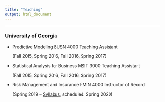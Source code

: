 ```yaml
---
title: "Teaching"
output: html_document
---
```

**************
### University of Georgia

- Predictive Modeling BUSN 4000 Teaching Assistant

    (Fall 2015, Spring 2016, Fall 2016, Spring 2017)

- Statistical Analysis for Business MSIT 3000 Teaching Assistant 
  
    (Fall 2015, Spring 2016, Fall 2016, Spring 2017)
    
- Risk Management and Insurance RMIN 4000 Instructor of Record

    (Spring 2019 -- [Syllabus](https://drive.google.com/file/d/1J2mYaTuITbFIBi3Zjeq5KfuJ5GHRBVCp/view?usp=sharing), scheduled: Spring 2020)

